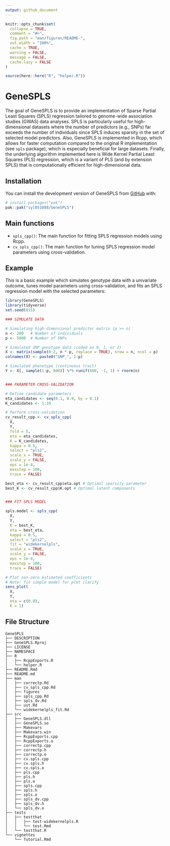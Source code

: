 ```yaml
---
output: github_document
---
```


<!-- README.md is generated from README.Rmd. Please edit that file -->

```r
knitr::opts_chunk$set(
  collapse = TRUE,
  comment = "#>",
  fig.path = "man/figures/README-",
  out.width = "100%",
  cache = TRUE,
  warning = FALSE,
  message = FALSE,
  cache.lazy = FALSE
)

source(here::here("R", "helper.R"))
```

# GeneSPLS

<!-- badges: start -->
<!-- badges: end -->

The goal of GeneSPLS is to provide an implementation of Sparse Partial Least Squares (SPLS) regression tailored to genome-wide association studies (GWAS) data analyses. SPLS is particularly useful for high-dimensional datasets where the number of predictors (e.g., SNPs) far exceeds the number of individuals since SPLS induces sparsity in the set of selected model predictors. Also, GeneSPLS is implemented in Rcpp, which allows for faster computation compared to the original R implementation (see `spls` package), which is especially beneficial for large datasets. Finally, the underlying algorithm implemented here is Wide Kernel Partial Least Squares (PLS) regression, which is a variant of PLS (and by extension SPLS) that is computationally efficient for high-dimensional data.

## Installation

You can install the development version of GeneSPLS from [GitHub](https://github.com/) with:

``` r
# install.packages("pak")
pak::pak("syl051088/GeneSPLS")
```
## Main functions

- `spls_cpp()`: The main function for fitting SPLS regression models using Rcpp.
- `cv_spls_cpp()`: The main function for tuning SPLS regression model parameters using cross-validation.

## Example

This is a basic example which simulates genotype data with a univariate outcome, tunes model parameters using cross-validation, and fits an SPLS regression model with the selected parameters:

```r
library(GeneSPLS)
library(tidyverse)
set.seed(815)

### SIMULATE DATA

# Simulating high-dimensional predictor matrix (p >> n)
n <- 200   # Number of individuals
p <- 5000  # Number of SNPs

# Simulated SNP genotype data (coded as 0, 1, or 2)
X <- matrix(sample(0:2, n * p, replace = TRUE), nrow = n, ncol = p)
colnames(X) <- paste0("SNP_", 1:p)

# Simulated phenotype (continuous trait)
Y <- X[, sample(1:p, 600)] %*% runif(600, -1, 1) + rnorm(n)


### PARAMETER CROSS-VALIDATION

# Define candidate parameters
eta_candidates <- seq(0.1, 0.9, by = 0.1)
K_candidates <- 1:10

# Perform cross-validation
cv_result_cpp <- cv_spls_cpp(
  X,
  Y,
  fold = 5,
  eta = eta_candidates,
  K = K_candidates,
  kappa = 0.5,
  select = "pls2",
  scale_x = TRUE,
  scale_y = FALSE,
  eps = 1e-4,
  maxstep = 100,
  trace = FALSE)

best_eta <- cv_result_cpp$eta.opt # Optimal sparsity parameter
best_K <- cv_result_cpp$K.opt # Optimal latent components


### FIT SPLS MODEL

spls.model <- spls_cpp(
  X,
  Y,
  K = best_K,
  eta = best_eta,
  kappa = 0.5,
  select = "pls2",
  fit = "widekernelpls",
  scale_x = TRUE,
  scale_y = FALSE,
  eps = 1e-4,
  maxstep = 100,
  trace = FALSE)

# Plot non-zero estimated coefficients
# Note: fit simple model for plot clarify
sens_plot(
  X,
  Y,
  eta = c(0.8),
  K = 1)
```


## File Structure

```text
GeneSPLS
├── DESCRIPTION
├── GeneSPLS.Rproj
├── LICENSE
├── NAMESPACE
├── R
│   ├── RcppExports.R
│   └── helper.R
├── README.Rmd
├── README.md
├── man
│   ├── correctp.Rd
│   ├── cv_spls_cpp.Rd
│   ├── figures
│   ├── spls_cpp.Rd
│   ├── spls_dv.Rd
│   ├── ust.Rd
│   └── widekernelpls_fit.Rd
├── src
│   ├── GeneSPLS.dll
│   ├── GeneSPLS.so
│   ├── Makevars
│   ├── Makevars.win
│   ├── RcppExports.cpp
│   ├── RcppExports.o
│   ├── correctp.cpp
│   ├── correctp.h
│   ├── correctp.o
│   ├── cv.spls.cpp
│   ├── cv.spls.h
│   ├── cv.spls.o
│   ├── pls.cpp
│   ├── pls.h
│   ├── pls.o
│   ├── spls.cpp
│   ├── spls.h
│   ├── spls.o
│   ├── spls_dv.cpp
│   ├── spls_dv.h
│   └── spls_dv.o
├── tests
│   ├── testthat
│   │   ├── test-widekernelpls.R
│   │   └── test.Rmd
│   └── testthat.R
└── vignettes
    └── Tutorial.Rmd
```